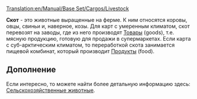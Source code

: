 [[Translation:en/Manual/Base Set/Cargos/Livestock]]

{{ru/Груз|груз=Скот
|изображение=en/Livestock.png
|производит=[[ru/Manual/Base Set/Industries/Ферма|Ферма]]
|принимает=[[ru/Manual/Base Set/Industries/Завод|Завод]] (умеренный), <br/>[[en/Manual/Base Set/Industries/Food Processing Plant]] (субарктический)
}}

'''Скот''' - это животные выращенные на ферме. К ним относятся коровы, овцы, свиньи и, наверное, козы. Для карт с умеренным климатом, скот перевозят на заводы, где из него производят [[ru/Manual/Base Set/Cargos/Товары|Товары]] (goods), т.е. мясную продукцию, готовую для продажи в супермаркетах. Если карта с суб-арктическим климатом, то переработкой скота занимается пищевой комбинат, который производит [[en/Manual/Base Set/Cargos/Food|Продукты]] (food).

== Дополнение ==
Если интересно, то можете найти более детальную информацию здесь: [http://ru.wikipedia.org/wiki/%D0%A1%D0%B5%D0%BB%D1%8C%D1%81%D0%BA%D0%BE%D1%85%D0%BE%D0%B7%D1%8F%D0%B9%D1%81%D1%82%D0%B2%D0%B5%D0%BD%D0%BD%D1%8B%D0%B5_%D0%B6%D0%B8%D0%B2%D0%BE%D1%82%D0%BD%D1%8B%D0%B5 Сельскохозяйственные животные].